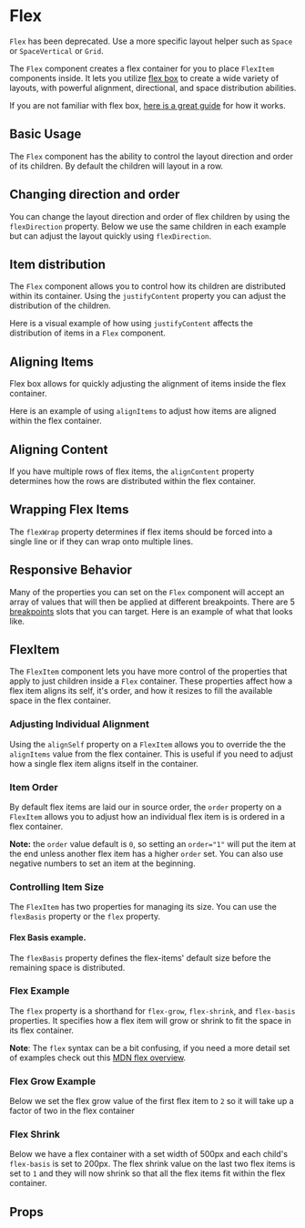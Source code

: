 
<Meta component={Flex} title="Docs/Flex" />

# Flex

`Flex` has been deprecated. Use a more specific layout helper such as `Space` or `SpaceVertical` or `Grid`.

The `Flex` component creates a flex container for you to place `FlexItem` components inside. It lets you utilize [flex box](https://developer.mozilla.org/en-US/docs/Web/CSS/CSS_Flexible_Box_Layout) to create a wide variety of layouts, with powerful alignment, directional, and space distribution abilities.

If you are not familiar with flex box, [here is a great guide](https://css-tricks.com/snippets/css/a-guide-to-flexbox/) for how it works.

## Basic Usage

The `Flex` component has the ability to control the layout direction and order of its children. By default the children will layout in a row.

<Editor code={storyBasic} />

## Changing direction and order

You can change the layout direction and order of flex children by using the `flexDirection` property. Below we use the same children in each example but can adjust the layout quickly using `flexDirection`.

<Editor code={storyChangeDirectionOrder} />

## Item distribution

The `Flex` component allows you to control how its children are distributed within its container. Using the `justifyContent` property you can adjust the distribution of the children.

Here is a visual example of how using `justifyContent` affects the distribution of items in a `Flex` component.

<Editor code={storyItemDistribution} />

## Aligning Items

Flex box allows for quickly adjusting the alignment of items inside the flex container.

Here is an example of using `alignItems` to adjust how items are aligned within the flex container.

<Editor code={storyAlignItems} />

## Aligning Content

If you have multiple rows of flex items, the `alignContent` property determines how the rows are distributed within the flex container.

<Editor code={storyAlignContent} />

## Wrapping Flex Items

The `flexWrap` property determines if flex items should be forced into a single line or if they can wrap onto multiple lines.

<Editor code={storyWrapping} />

## Responsive Behavior

Many of the properties you can set on the `Flex` component will accept an array of values that will then be applied at different breakpoints. There are 5 [breakpoints](/#!/Breakpoints) slots that you can target. Here is an example of what that looks like.

<Editor code={storyResponsive} />

## FlexItem

The `FlexItem` component lets you have more control of the properties that apply to just children inside a `Flex` container. These properties affect how a flex item aligns its self, it's order, and how it resizes to fill the available space in the flex container.

### Adjusting Individual Alignment

Using the `alignSelf` property on a `FlexItem` allows you to override the the `alignItems` value from the flex container. This is useful if you need to adjust how a single flex item aligns itself in the container.

<Editor code={storyIndividualAlignment} />

### Item Order

By default flex items are laid our in source order, the `order` property on a `FlexItem` allows you to adjust how an individual flex item is is ordered in a flex container.

**Note:** the `order` value default is `0`, so setting an `order="1"` will put the item at the end unless another flex item has a higher `order` set. You can also use negative numbers to set an item at the beginning.

<Editor code={storyItemOrder} />

### Controlling Item Size

The `FlexItem` has two properties for managing its size. You can use the `flexBasis` property or the `flex` property.

#### Flex Basis example.

The `flexBasis` property defines the flex-items' default size before the remaining space is distributed.

<Editor code={storyFlexBasis} />

### Flex Example

The `flex` property is a shorthand for `flex-grow`, `flex-shrink`, and `flex-basis` properties. It specifies how a flex item will grow or shrink to fit the space in its flex container.

**Note**: The `flex` syntax can be a bit confusing, if you need a more detail set of examples check out this [MDN flex overview](https://developer.mozilla.org/en-US/docs/Web/CSS/flex).

### Flex Grow Example

Below we set the flex grow value of the first flex item to `2` so it will take up a factor of two in the flex container

<Editor code={storyFlexGrow} />

### Flex Shrink

Below we have a flex container with a set width of 500px and each child's `flex-basis` is set to 200px. The flex shrink value on the last two flex items is set to `1` and they will now shrink so that all the flex items fit within the flex container.

<Editor code={storyFlexShrink} />

## Props

<ArgsTable of={Flex} exclude={excludedProps} />
